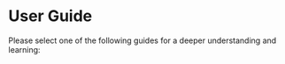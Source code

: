 
# User Guide

Please select one of the following guides for a deeper understanding and learning:

<Cards>
  <Cards.Card
    title="Loader →"
    href="/en-US/guide/loader"
  />
  <Cards.Card
    title="Config →"
    href="/en-US/guide/config"
  />
  <Cards.Card
    title="Server →"
    href="/en-US/guide/server"
  />
  <Cards.Card
    title="Client →"
    href="/en-US/guide/client"
  />
  <Cards.Card
    title="Metadata →"
    href="/en-US/guide/metadata"
  />
  <Cards.Card
    title="Stream v2 →"
    href="/en-US/guide/stream-v2"
  />
  <Cards.Card
    title="Stream →"
    href="/en-US/guide/stream"
  />
  <Cards.Card
    title="Status →"
    href="/en-US/guide/status"
  />
  <Cards.Card
    title="Error →"
    href="/en-US/guide/error"
  />
  <Cards.Card
    title="Middleware →"
    href="/en-US/guide/middleware"
  />
  <Cards.Card
    title="Proto →"
    href="/en-US/guide/proto"
  />
</Cards>
